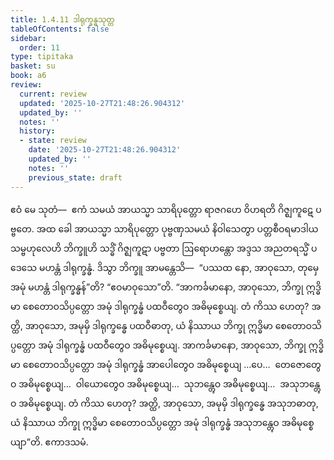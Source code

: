 ```yaml
---
title: 1.4.11 ဒါရုက္ခန္ဓသုတ္တ
tableOfContents: false
sidebar:
  order: 11
type: tipitaka
basket: su
book: a6
review:
  current: review
  updated: '2025-10-27T21:48:26.904312'
  updated_by: ''
  notes: ''
  history:
  - state: review
    date: '2025-10-27T21:48:26.904312'
    updated_by: ''
    notes: ''
    previous_state: draft
---
```



<ReviewStatus review={frontmatter.review} showDetails={true} />

<HypothesisAnnotation frontmatter={frontmatter} />

<DynamicBreadcrumb />

<Division number="41" book="a6" e="ch" v="16" p="299">

<Paragraph number="264" book="a6">
ဧဝံ မေ သုတံ—  ဧကံ သမယံ အာယသ္မာ သာရိပုတ္တော ရာဇဂဟေ ဝိဟရတိ ဂိဇ္ဈကူဋေ ပဗ္ဗတေ. အထ ခေါ အာယသ္မာ သာရိပုတ္တော ပုဗ္ဗဏှသမယံ နိဝါသေတွာ ပတ္တစီဝရမာဒါယ သမ္ဗဟုလေဟိ ဘိက္ခူဟိ သဒ္ဓိံ ဂိဇ္ဈကူဋာ ပဗ္ဗတာ ဩရောဟန္တော အဒ္ဒသ အညတရသ္မိံ ပဒေသေ မဟန္တံ ဒါရုက္ခန္ဓံ. ဒိသွာ ဘိက္ခူ အာမန္တေသိ—  “ပဿထ နော, အာဝုသော, တုမှေ အမုံ မဟန္တံ ဒါရုက္ခန္ဓန်”တိ? “ဧဝမာဝုသော”တိ.
</Paragraph>

<Paragraph number="265" book="a6">
“အာကင်္ခမာနော, အာဝုသော, ဘိက္ခု ဣဒ္ဓိမာ စေတောဝသိပ္ပတ္တော အမုံ ဒါရုက္ခန္ဓံ ပထဝီတွေဝ အဓိမုစ္စေယျ. တံ ကိဿ ဟေတု? အတ္ထိ, အာဝုသော, အမုမှိ ဒါရုက္ခန္ဓေ ပထဝီဓာတု, ယံ နိဿာယ ဘိက္ခု ဣဒ္ဓိမာ စေတောဝသိပ္ပတ္တော အမုံ ဒါရုက္ခန္ဓံ ပထဝီတွေဝ အဓိမုစ္စေယျ. အာကင်္ခမာနော, အာဝုသော, ဘိက္ခု ဣဒ္ဓိမာ စေတောဝသိပ္ပတ္တော အမုံ ဒါရုက္ခန္ဓံ အာပေါတွေဝ အဓိမုစ္စေယျ …ပေ…  တေဇောတွေဝ အဓိမုစ္စေယျ…  ဝါယောတွေဝ အဓိမုစ္စေယျ…  သုဘန္တွေဝ အဓိမုစ္စေယျ…  အသုဘန္တွေဝ အဓိမုစ္စေယျ. တံ ကိဿ ဟေတု? အတ္ထိ, အာဝုသော, အမုမှိ ဒါရုက္ခန္ဓေ အသုဘဓာတု, ယံ နိဿာယ ဘိက္ခု ဣဒ္ဓိမာ စေတောဝသိပ္ပတ္တော အမုံ ဒါရုက္ခန္ဓံ အသုဘန္တွေဝ အဓိမုစ္စေယျာ”တိ.

</Paragraph>
</Division>

<Paragraph number="266" type="center" book="a6">
ဧကာဒသမံ.
</Paragraph>